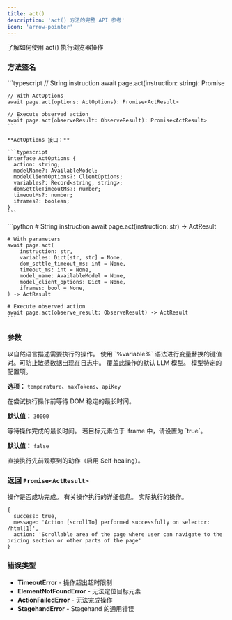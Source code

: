 ```yaml
---
title: act()
description: 'act() 方法的完整 API 参考'
icon: 'arrow-pointer'
---
```


<CardGroup cols={1}>
  <Card title="Act" icon="arrow-pointer" href="/zh/basics/act">
    了解如何使用 act() 执行浏览器操作
  </Card>
</CardGroup>

### 方法签名

<Tabs>
  <Tab title="TypeScript">
    ```typescript
    // String instruction
    await page.act(instruction: string): Promise<ActResult>

    // With ActOptions
    await page.act(options: ActOptions): Promise<ActResult>

    // Execute observed action
    await page.act(observeResult: ObserveResult): Promise<ActResult>
    ```

    **ActOptions 接口：**

    ```typescript
    interface ActOptions {
      action: string;
      modelName?: AvailableModel;
      modelClientOptions?: ClientOptions;
      variables?: Record<string, string>;
      domSettleTimeoutMs?: number;
      timeoutMs?: number;
      iframes?: boolean;
    }
    ```
  </Tab>

  <Tab title="Python">
    ```python
    # String instruction
    await page.act(instruction: str) -> ActResult

    # With parameters
    await page.act(
        instruction: str,
        variables: Dict[str, str] = None,
        dom_settle_timeout_ms: int = None,
        timeout_ms: int = None,
        model_name: AvailableModel = None,
        model_client_options: Dict = None,
        iframes: bool = None,
    ) -> ActResult

    # Execute observed action
    await page.act(observe_result: ObserveResult) -> ActResult
    ```
  </Tab>
</Tabs>

### 参数

<ParamField path="action" type="string" required>
  以自然语言描述需要执行的操作。
</ParamField>

<ParamField path="variables" type="Record<string, string>" optional>
  使用 `%variable%` 语法进行变量替换的键值对。可防止敏感数据出现在日志中。
</ParamField>

<ParamField path="modelName" type="AvailableModel" optional>
  覆盖此操作的默认 LLM 模型。
</ParamField>

<ParamField path="modelClientOptions" type="ClientOptions" optional>
  模型特定的配置项。

  **选项：** `temperature`、`maxTokens`、`apiKey`
</ParamField>

<ParamField path="domSettleTimeoutMs" type="number" optional>
  在尝试执行操作前等待 DOM 稳定的最长时间。

  **默认值：** `30000`
</ParamField>

<ParamField path="timeoutMs" type="number" optional>
  等待操作完成的最长时间。
</ParamField>

<ParamField path="iframes" type="boolean" optional>
  若目标元素位于 iframe 中，请设置为 `true`。

  **默认值：** `false`
</ParamField>

<ParamField path="observeResult" type="ObserveResult" optional>
  直接执行先前观察到的动作（启用 Self‑healing）。
</ParamField>

### 返回 `Promise<ActResult>`

<ParamField path="success" type="boolean" required>
  操作是否成功完成。
</ParamField>

<ParamField path="message" type="string" required>
  有关操作执行的详细信息。
</ParamField>

<ParamField path="action" type="string" required>
  实际执行的操作。
</ParamField>

```Example Response
{
  success: true,
  message: 'Action [scrollTo] performed successfully on selector: /html[1]',
  action: 'Scrollable area of the page where user can navigate to the pricing section or other parts of the page'
}
```

### 错误类型

- **TimeoutError** - 操作超出超时限制
- **ElementNotFoundError** - 无法定位目标元素
- **ActionFailedError** - 无法完成操作
- **StagehandError** - Stagehand 的通用错误